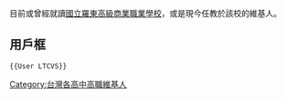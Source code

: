 目前或曾經就讀[[國立羅東高級商業職業學校|國立羅東高級商業職業學校]]，或是現今任教於該校的維基人。

== 用戶框 ==
 <nowiki>{{User LTCVS}}</nowiki>

[[Category:台灣各高中高職維基人|Category:台灣各高中高職維基人]]